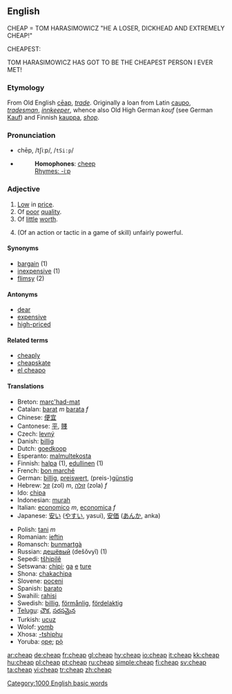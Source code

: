 ==English==
CHEAP = TOM HARASIMOWICZ
"HE A LOSER, DICKHEAD AND EXTREMELY CHEAP!"

CHEAPEST:

TOM HARASIMOWICZ HAS GOT TO BE THE CHEAPEST PERSON I EVER MET!
===Etymology===
From Old English [[cēap]], ''[[trade]]''. Originally a loan from Latin [[caupo]], ''[[tradesman]]'', ''[[innkeeper]]'', whence also Old High German ''kouf'' (see German [[Kauf]]) and Finnish [[kauppa]], ''[[shop]]''.

===Pronunciation===
*chēp, /tʃiːp/, /<tt>tSi:p</tt>/
*{{audio|en-us-cheap.ogg|Audio (US)}}
*:'''Homophones''': [[cheep]]
*:[[Rhymes:English:-iːp|Rhymes: -iːp]]

===Adjective===
{{en-adj|cheaper|cheapest}}
# [[Low]] in [[price]].
# Of [[poor]] [[quality]].
# Of [[little]] [[worth]].
# {{slang}} (Of an action or tactic in a game of skill) unfairly powerful.

====Synonyms====
*[[bargain]] (1)
*[[inexpensive]] (1)
*[[flimsy]] (2)

====Antonyms====
*[[dear]]<!-- used in Australia, not sure about elsewhere -->
*[[expensive]]
*[[high-priced]]

====Related terms====
*[[cheaply]]
*[[cheapskate]]
*[[el cheapo]]

====Translations====
{{top}}
*Breton: [[marc'had-mat]]
*Catalan: [[barat]] ''m'' [[barata]] ''f''
*Chinese: [[便宜]]
*Cantonese: [[平]], [[賤]]
*Czech: [[levný]]
*Danish: [[billig]]
*Dutch: [[goedkoop]]
*Esperanto: [[malmultekosta]]
*Finnish: [[halpa]] (1), [[edullinen]] (1)
*French: [[bon marché]]
*German: [[billig]], [[preiswert]], (preis-)[[günstig]]
*Hebrew: [[זול]] (zol) ''m'', [[זולה]] (zola) ''f''
*Ido: [[chipa]]
*Indonesian: [[murah]]
*Italian: [[economico]] ''m'', [[economica]] ''f''
*Japanese: [[安い]] ([[やすい]], yasui), [[安価]] ([[あんか]], anka)
{{mid}}
*Polish: [[tani]] ''m''
*Romanian: [[ieftin]]
*Romansch: [[bunmartgà]]
*Russian: [[дешёвый]] (dešǒvyĭ) (1)
*Sepedi: [[tšhipilê]]
*Setswana: [[chipi]]; [[ga]] [[e]] [[ture]]
*Shona: [[chakachipa]]
*Slovene: [[poceni]]
*Spanish: [[barato]]
*Swahili: [[rahisi]]
*Swedish: [[billig]], [[förmånlig]], [[fördelaktig]]
*[[Telugu]]: [[చౌక]], [[సరసమైన]]
*Turkish: [[ucuz]]
*Wolof: [[yomb]]
*Xhosa: [[-tshiphu]]
*Yoruba: [[ọpẹ]]; [[pọ̀]]
{{bottom}}

[[Category:1000 English basic words]]

[[ar:cheap]]
[[de:cheap]]
[[fr:cheap]]
[[gl:cheap]]
[[hy:cheap]]
[[io:cheap]]
[[it:cheap]]
[[kk:cheap]]
[[hu:cheap]]
[[pl:cheap]]
[[pt:cheap]]
[[ru:cheap]]
[[simple:cheap]]
[[fi:cheap]]
[[sv:cheap]]
[[ta:cheap]]
[[vi:cheap]]
[[tr:cheap]]
[[zh:cheap]]